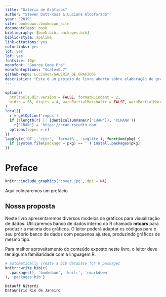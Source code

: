 ```yaml
--- 
title: "Galeria de Gráficos"
author: "Steven Dutt-Ross & Luciane Alcoforado"
year: "2019"
site: bookdown::bookdown_site
documentclass: book
bibliography: [book.bib, packages.bib]
biblio-style: apalike
link-citations: yes
colorlinks: yes
lot: yes
lof: yes
fontsize: 10pt
monofont: "Source Code Pro"
monofontoptions: "Scale=0.7"
github-repo: Lucianea/GALERIA_DE_GRAFICOS
description: "Este é um projeto de livro aberto sobre elaboração de gráficos com R."
---
```


```r
options(
  htmltools.dir.version = FALSE, formatR.indent = 2,
  width = 65, digits = 4, warnPartialMatchAttr = FALSE, warnPartialMatchDollar = FALSE
)
local({
  r = getOption('repos')
  if (!length(r) || identical(unname(r['CRAN']), '@CRAN@'))
    r['CRAN'] = 'https://cran.rstudio.com' 
  options(repos = r)
})
lapply(c('DT', 'citr', 'formatR', 'svglite'), function(pkg) {
  if (system.file(package = pkg) == '') install.packages(pkg)
})
```

# Preface {-}

```r
knitr::include_graphics('cover.jpg', dpi = NA)
```

Aqui colocaremos um prefácio 

## Nossa proposta

Neste livro apresentaremos diversos modelos de gráficos para visualização de dados. Utilizaremos banco de dados interno do R chamado **mtcars** para produzir a maioria dos gráficos. O leitor poderá adaptar os códigos para o seu próprio banco de dados com pequenos ajustes, produzindo gráficos de mesmo tipo.

Para melhor aproveitamento do conteúdo exposto neste livro, o leitor deve ter alguma familiaridade com a linguagem R.


```r
# automatically create a bib database for R packages
knitr::write_bib(c(
  .packages(), 'bookdown', 'knitr', 'rmarkdown'
), 'packages.bib')
```

```block2
Datauff Niterói 
Dataunirio Rio de Janeiro
```
